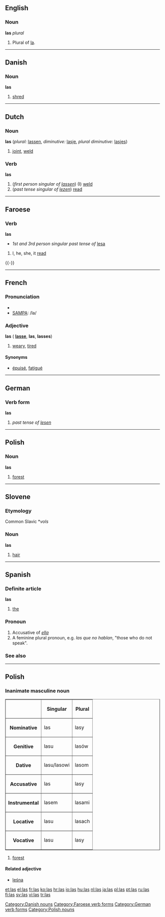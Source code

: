{{see|lås}}
==English==

===Noun===
'''las''' ''plural''

# Plural of [[la]].

----

==Danish==

===Noun===
'''las''' {{g|Danish}}

# [[shred]]

[[Category:Danish nouns]]

----

==Dutch==

===Noun===
'''las''' (''plural:'' [[lassen]], ''diminutive:'' [[lasje]], ''plural diminutive:'' [[lasjes]])

# [[joint]], [[weld]]

===Verb===
'''las'''

# (''first person singular of [[lassen]]'') (I) [[weld]]
# (''past tense singular of [[lezen]]'') [[read]]

----

==Faroese==
{{fo-conj-56s|l|e|s|i|a|ó}}
===Verb===
'''las'''
*''1st and 3rd person singular past tense of'' [[lesa]]
# I, he, she, it [[read]]


{{-}}
[[Category:Faroese verb forms]]
----

==French==

===Pronunciation===
*{{IPA|/lɑ/}}
*[[w:SAMPA|SAMPA]]: /la/

===Adjective===
{{fr-infl-adj|sm=las|sf=lasse|pm=las|pf=lasses|smp=la|sfp=las|pmp=la|pfp=las}}
'''las''' {{m}} ({{f}} '''[[lasse]]''', {{mpl}} '''las''', {{fpl}} '''lasses''')

#[[weary]], [[tired]]

====Synonyms====
*[[épuisé]], [[fatigué]]

----

==German==

===Verb form===
'''las'''

# ''past tense of [[lesen]]''

[[Category:German verb forms]]

----

==Polish==

===Noun===
'''las''' {{m}}

# [[forest]]

[[Category:Polish nouns]]

----

==Slovene==

===Etymology===
Common Slavic *''vols''

===Noun===
'''las''' {{m}}

# [[hair]]

----

==Spanish==

===Definite article===
'''las''' {{fpl}}

# [[the]]

===Pronoun===
# Accusative of ''[[ella]]''
# A feminine plural pronoun, e.g. ''las que no hablan'', "those who do not speak".

===See also===
{{Spanish pronoun}}

----

==Polish==
===Inanimate masculine noun===
<table border=1>
<tr><th><th>Singular<th>Plural</tr>
<tr><th>Nominative<td>las<td>lasy</tr>
<tr><th>Genitive<td>lasu<td>lasów</tr>
<tr><th>Dative<td>lasu/lasowi<td>lasom</tr>
<tr><th>Accusative<td>las<td>lasy</tr>
<tr><th>Instrumental<td>lasem<td>lasami</tr>
<tr><th>Locative<td>lasu<td>lasach</tr>
<tr><th>Vocative<td>lasu<td>lasy</tr>
</table>

#[[forest]]

====Related adjective====
*[[leśna]]

[[et:las]]
[[el:las]]
[[fr:las]]
[[ko:las]]
[[hr:las]]
[[io:las]]
[[hu:las]]
[[nl:las]]
[[ja:las]]
[[pl:las]]
[[pt:las]]
[[ru:las]]
[[fi:las]]
[[sv:las]]
[[vi:las]]
[[tr:las]]